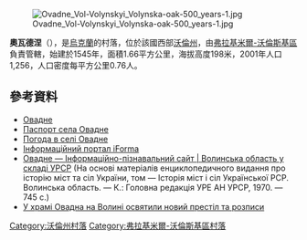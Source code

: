 [[Image:Ovadne_Vol-Volynskyi_Volynska-oak-500_years-1.jpg|right]]

{{coord|50|55|33|N|24|23|33|E|scale:30000|display=title}}

'''奧瓦德涅'''（{{lang-uk|Овадне}}），是[[烏克蘭|烏克蘭]]的村落，位於該國西部[[沃倫州|沃倫州]]，由[[弗拉基米爾-沃倫斯基區|弗拉基米爾-沃倫斯基區]]負責管轄，始建於1545年，面積1.66平方公里，海拔高度198米，2001年人口1,256，人口密度每平方公里0.76人。

==參考資料==
* [http://gska2.rada.gov.ua/pls/z7502/A005?rdat1=21.03.2008&rf7571=4728 Овадне]{{dead link|date=2017年12月 |bot=InternetArchiveBot |fix-attempted=yes }}
* [https://web.archive.org/web/20140313002057/http://www.vvadm.gov.ua/ukr/miscevi%20rady/ovadne.html Паспорт села Овадне]
* [http://weather.in.ua/ua/volynskaja/18435 Погода в селі Овадне] {{Wayback|url=http://weather.in.ua/ua/volynskaja/18435 |date=20160305084035 }}
* [https://web.archive.org/web/20100125080655/http://old.iforma.com.ua/classifiers/uk/koatuu Інформаційний портал iForma]
* [http://imsu-volyn.com/mista-i-sela-volynskoi-oblasti/volodymyr-volynskyj-rajon/ovadne.html Овадне — Інформаційно-пізнавальний сайт | Волинська область у складі УРСР] {{Wayback|url=http://imsu-volyn.com/mista-i-sela-volynskoi-oblasti/volodymyr-volynskyj-rajon/ovadne.html |date=20200416133126 }} (На основі матеріалів енциклопедичного видання про історію міст та сіл України, том — Історія міст і сіл Української РСР. Волинська область. — К.: Головна редакція УРЕ АН УРСР, 1970. — 745 с.)
* [http://www.cerkva.info/en/news/diocesan-news/7646-uxramiovadnanavolyniosvyatylynovyjprestiltarozpysy.html У храмі Овадна на Волині освятили новий престіл та розписи] {{Wayback|url=http://www.cerkva.info/en/news/diocesan-news/7646-uxramiovadnanavolyniosvyatylynovyjprestiltarozpysy.html |date=20170116065849 }}

[[Category:沃倫州村落|Category:沃倫州村落]]
[[Category:弗拉基米爾-沃倫斯基區村落|Category:弗拉基米爾-沃倫斯基區村落]]


{{Volyn-geo-stub}}